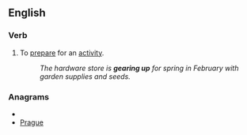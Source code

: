 ==English==

===Verb===
{{en-verb|gears up|gearing up|geared up|geared up}}

# {{idiom}} To [[prepare]] for an [[activity]].
#:''The hardware store is '''gearing up''' for spring in February with garden supplies and seeds.''

===Anagrams===
* {{alphagram|aegpru}}
* [[Prague#English|Prague]]